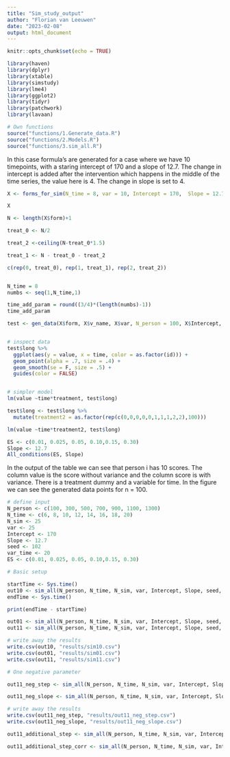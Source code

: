 ```yaml
---
title: "Sim_study_output"
author: "Florian van Leeuwen"
date: "2023-02-08"
output: html_document
---
```


```r
knitr::opts_chunk$set(echo = TRUE)
```

```r
library(haven)
library(dplyr)
library(xtable)
library(simstudy)
library(lme4)
library(ggplot2)
library(tidyr)
library(patchwork)
library(lavaan)
```

```r
# Own functions
source("functions/1.Generate_data.R")
source("functions/2.Models.R")
source("functions/3.sim_all.R")
```

In this case formula's are generated for a case where we have 10 timepoints, with a staring intercept of 170 and a slope of 12.7. The change in intercept is added after the intervention which happens in the middle of the time series, the value here is 4. The change in slope is set to 4.

```r
X <- forms_for_sim(N_time = 8, var = 10, Intercept = 170,  Slope = 12.7, step_size = -8, slope_size =  1, additional_step = -4)

X

N <- length(X$form)+1

treat_0 <- N/2

treat_2 <-ceiling(N-treat_0*1.5)

treat_1 <- N - treat_0 - treat_2

c(rep(0, treat_0), rep(1, treat_1), rep(2, treat_2))


N_time = 8
numbs <- seq(1,N_time,1)

time_add_param = round((3/4)*(length(numbs)-1))
time_add_param

```

```r



test <- gen_data(X$form, X$v_name, X$var, N_person = 100, X$Intercept, var_time = 0)


# inspect data
test$long %>% 
  ggplot(aes(y = value, x = time, color = as.factor(id))) +
  geom_point(alpha = .7, size = .4) +
  geom_smooth(se = F, size = .5) +
  guides(color = FALSE)


# simpler model
lm(value ~time*treatment, test$long)

test$long <- test$long %>% 
  mutate(treatment2 = as.factor(rep(c(0,0,0,0,0,1,1,1,2,2),100)))

lm(value ~time*treatment2, test$long)

```

```r
ES <- c(0.01, 0.025, 0.05, 0.10,0.15, 0.30)
Slope <- 12.7
All_conditions(ES, Slope)
```

In the output of the table we can see that person i has 10 scores. The column value is the score without variance and the column score is with variance. There is a treatment dummy and a variable for time. In the figure we can see the generated data points for n = 100. 

```r
# define input
N_person <- c(100, 300, 500, 700, 900, 1100, 1300)
N_time <- c(6, 8, 10, 12, 14, 16, 18, 20)
N_sim <- 25
var <- 25
Intercept <- 170
Slope <- 12.7
seed <- 102
var_time <- 20
ES <- c(0.01, 0.025, 0.05, 0.10,0.15, 0.30)
```
```r
# Basic setup

startTime <- Sys.time()
out10 <- sim_all(N_person, N_time, N_sim, var, Intercept, Slope, seed, var_time, ES, treatment_step = 1, treatment_slope = 0,additional_step = 0,  model = "OLS")
endTime <- Sys.time()

print(endTime - startTime)

out01 <- sim_all(N_person, N_time, N_sim, var, Intercept, Slope, seed, var_time, ES, treatment_step = 0, treatment_slope = 1, additional_step = 0, model = "OLS")
out11 <- sim_all(N_person, N_time, N_sim, var, Intercept, Slope, seed, var_time, ES, treatment_step = 1, treatment_slope = 1, additional_step = 0, model = "OLS")
```

```r
# write away the results
write.csv(out10, "results/sim10.csv")
write.csv(out01, "results/sim01.csv")
write.csv(out11, "results/sim11.csv")
```


```r
# One negative parameter

out11_neg_step <- sim_all(N_person, N_time, N_sim, var, Intercept, Slope, seed, var_time, ES, treatment_step = -1, treatment_slope = 1,  model = "OLS")

out11_neg_slope <- sim_all(N_person, N_time, N_sim, var, Intercept, Slope, seed, var_time, ES, treatment_step = 1, treatment_slope = -1,  model = "OLS")
```

```r
# write away the results
write.csv(out11_neg_step, "results/out11_neg_step.csv")
write.csv(out11_neg_slope, "results/out11_neg_slope.csv")
```


```r
out11_additional_step <- sim_all(N_person, N_time, N_sim, var, Intercept, Slope, seed, var_time, ES, treatment_step = 1, treatment_slope = 1, additional_step = 1, model = "OLS")

out11_additional_step_corr <- sim_all(N_person, N_time, N_sim, var, Intercept, Slope, seed, var_time, ES, treatment_step = 1, treatment_slope = 1, additional_step = 1, model = "OLS")


```




